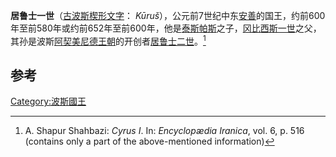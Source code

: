 {{Distinguish|普鲁士}}
{{Infobox monarch
|name =居鲁士一世
|title =[[波斯|波斯]]国王
|image= 
|caption =
|reign =
|coronation = 
|othertitles =
|full name = [[File:OldPersian-KU.svg|20px]][[File:OldPersian-U.svg|20px]][[File:OldPersian-RU.svg|20px]][[File:OldPersian-U.svg|20px]][[File:OldPersian-SHA.svg|20px]]
|predecessor =[[泰斯帕斯|泰斯帕斯]]
|successor =[[冈比西斯一世|冈比西斯一世]]
|consort =
|issue =[[冈比西斯一世|冈比西斯一世]]
|royal house =[[阿契美尼德王朝|阿契美尼德王朝]]
|father =[[泰斯帕斯|泰斯帕斯]]
|mother =
|birth_date =
|birth_place = 
|death_date =
|death_place =
|place of burial =
}}
{{SpecialChars|1=article}}
'''居鲁士一世'''（[[古波斯楔形文字|古波斯楔形文字]]：{{script|Xpeo|𐎤𐎢𐎽𐎢𐏁}} ''Kūruš''），公元前7世纪中东[[安善|安善]]的国王，约前600年至前580年或约前652年至前600年，他是[[泰斯帕斯|泰斯帕斯]]之子，[[冈比西斯一世|冈比西斯一世]]之父，其孙是波斯[[阿契美尼德王朝|阿契美尼德王朝]]的开创者[[居鲁士二世|居鲁士二世]]。<ref>A. Shapur Shahbazi: ''Cyrus I''. In: ''Encyclopædia Iranica'', vol. 6, p. 516 (contains only a part of the above-mentioned information)</ref>  

==参考==
{{reflist}}

{{leader|[[泰斯帕斯|泰斯帕斯]]|[[伊朗君主列表|伊朗君主列表]]|[[冈比西斯一世|冈比西斯一世]]}}

{{米底與阿契美尼德君主}}
{{Authority control}}
[[Category:波斯國王|Category:波斯國王]]
{{bio-stub}}